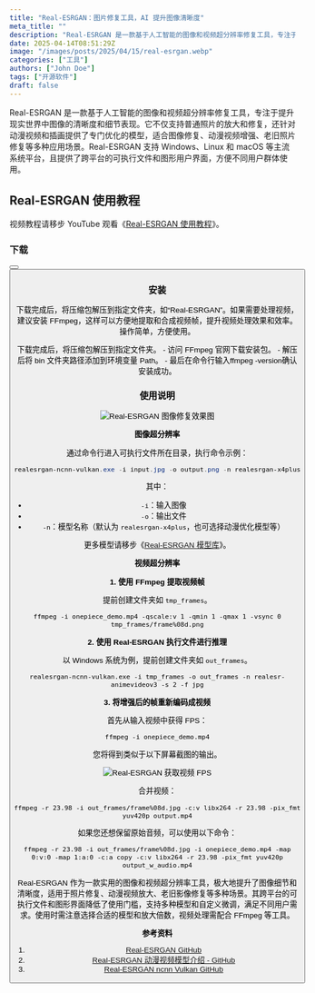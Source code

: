 ```yaml
---
title: "Real-ESRGAN：图片修复工具，AI 提升图像清晰度"
meta_title: ""
description: "Real-ESRGAN 是一款基于人工智能的图像和视频超分辨率修复工具，专注于提升现实世界中图像的清晰度和细节表现。它不仅支持普通照片的放大和修复，还针对动漫视频和插画提供了专门优化的模型，适合图像修复、动漫视频增强、老旧照片修复等多种应用场景。Real-ESRGAN 支持 Windows、Linux 和 macOS 等主流系统平台，且提供了跨平台的可执行文件和图形用户界面，方便不同用户群体使用。"
date: 2025-04-14T08:51:29Z
image: "/images/posts/2025/04/15/real-esrgan.webp"
categories: ["工具"]
authors: ["John Doe"]
tags: ["开源软件"]
draft: false
---
```


Real-ESRGAN 是一款基于人工智能的图像和视频超分辨率修复工具，专注于提升现实世界中图像的清晰度和细节表现。它不仅支持普通照片的放大和修复，还针对动漫视频和插画提供了专门优化的模型，适合图像修复、动漫视频增强、老旧照片修复等多种应用场景。Real-ESRGAN 支持 Windows、Linux 和 macOS 等主流系统平台，且提供了跨平台的可执行文件和图形用户界面，方便不同用户群体使用。

## Real-ESRGAN 使用教程

<Notice type="note">视频教程请移步 YouTube 观看《[Real-ESRGAN 使用教程](https://youtu.be/TYLZB24PZyw)》。</Notice>

### 下载

<Button label="Real-ESRGAN 下载" link="https://github.com/xinntao/Real-ESRGAN/releases" style="solid" />
<Button label="FFmpeg 下载" link="https://ffmpeg.org/download.html" style="solid" />

### 安装

下载完成后，将压缩包解压到指定文件夹，如“Real-ESRGAN”。如果需要处理视频，建议安装 FFmpeg，这样可以方便地提取和合成视频帧，提升视频处理效果和效率。操作简单，方便使用。

<Tabs client:load>
    <Tab name="Real-ESRGAN">
        下载完成后，将压缩包解压到指定文件夹。
    </Tab>
    <Tab name="FFmpeg">
        - 访问 FFmpeg 官网下载安装包。
        - 解压后将 bin 文件夹路径添加到环境变量 Path。
        - 最后在命令行输入ffmpeg -version确认安装成功。
    </Tab>
</Tabs>

### 使用说明

<Image
   src="/images/posts/2025/04/15/real-tu-xiang-xiu-fu-xiao-guo-tu.webp"
   alt="Real-ESRGAN 图像修复效果图"
/>

**图像超分辨率**

通过命令行进入可执行文件所在目录，执行命令示例：

```powershell
realesrgan-ncnn-vulkan.exe -i input.jpg -o output.png -n realesrgan-x4plus
```

其中：
- `-i`：输入图像
- `-o`：输出文件
- `-n`：模型名称（默认为 `realesrgan-x4plus`，也可选择动漫优化模型等）

<Notice type="note">更多模型请移步《[Real-ESRGAN 模型库](https://github.com/xinntao/Real-ESRGAN/blob/master/docs/model_zoo.md)》。</Notice>



**视频超分辨率**

**1. 使用 FFmpeg 提取视频帧**

提前创建文件夹如 `tmp_frames`。

```
ffmpeg -i onepiece_demo.mp4 -qscale:v 1 -qmin 1 -qmax 1 -vsync 0 tmp_frames/frame%08d.png
```

**2. 使用 Real-ESRGAN 执行文件进行推理**

以 Windows 系统为例，提前创建文件夹如 `out_frames`。

```
realesrgan-ncnn-vulkan.exe -i tmp_frames -o out_frames -n realesr-animevideov3 -s 2 -f jpg
```

**3. 将增强后的帧重新编码成视频**

首先从输入视频中获得 FPS：

```
ffmpeg -i onepiece_demo.mp4
```

您将得到类似于以下屏幕截图的输出。

<Image 
   src="/images/posts/2025/04/15/real-huo-qu-shi-pin-fps.webp"
   alt="Real-ESRGAN 获取视频 FPS"
/>

合并视频：

```
ffmpeg -r 23.98 -i out_frames/frame%08d.jpg -c:v libx264 -r 23.98 -pix_fmt yuv420p output.mp4
```

如果您还想保留原始音频，可以使用以下命令：

```
ffmpeg -r 23.98 -i out_frames/frame%08d.jpg -i onepiece_demo.mp4 -map 0:v:0 -map 1:a:0 -c:a copy -c:v libx264 -r 23.98 -pix_fmt yuv420p output_w_audio.mp4
```

Real-ESRGAN 作为一款实用的图像和视频超分辨率工具，极大地提升了图像细节和清晰度，适用于照片修复、动漫视频放大、老旧影像修复等多种场景。其跨平台的可执行文件和图形界面降低了使用门槛，支持多种模型和自定义微调，满足不同用户需求。使用时需注意选择合适的模型和放大倍数，视频处理需配合 FFmpeg 等工具。

**参考资料**

1. [Real-ESRGAN GitHub][1]
2. [Real-ESRGAN 动漫视频模型介绍 - GitHub][2]
3. [Real-ESRGAN ncnn Vulkan GitHub][3]

[1]: https://github.com/xinntao/Real-ESRGAN/blob/master/README_CN.md
[2]: https://github.com/xinntao/Real-ESRGAN/blob/master/docs/anime_video_model.md
[3]: https://github.com/xinntao/Real-ESRGAN-ncnn-vulkan